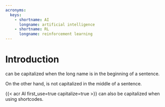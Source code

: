 ```yaml
---
acronyms:
  keys:
    - shortname: AI
      longname: artificial intelligence
    - shortname: RL
      longname: reinforcement learning
---
```


# Introduction {#intro}

\acr[capitalize]{RL} can be capitalized when the long name is in the beginning of a sentence.

On the other hand, \acr{AI} is not capitalized in the middle of a sentence.

{{< acr AI first_use=true capitalize=true >}} can also be capitalized when using shortcodes. 

